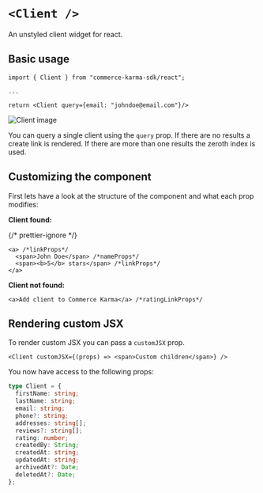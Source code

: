 # `<Client />`

An unstyled client widget for react.

## Basic usage

```tsx
import { Client } from "commerce-karma-sdk/react";

...

return <Client query={email: "johndoe@email.com"}/>
```

![Client image](/client-image.png)

You can query a single client using the `query` prop. If there are no results a create link is rendered. If there are more than one results the zeroth index is used.

## Customizing the component

First lets have a look at the structure of the component and what each prop modifies:

**Client found:**

{/* prettier-ignore */}
```tsx
<a> /*linkProps*/
  <span>John Doe</span> /*nameProps*/
  <span><b>5</b> stars</span> /*linkProps*/
</a>
```

**Client not found:**

```tsx
<a>Add client to Commerce Karma</a> /*ratingLinkProps*/
```

## Rendering custom JSX

To render custom JSX you can pass a `customJSX` prop.

```tsx
<Client customJSX={(props) => <span>Custom children</span>} />
```

You now have access to the following props:

```ts
type Client = {
  firstName: string;
  lastName: string;
  email: string;
  phone?: string;
  addresses: string[];
  reviews?: string[];
  rating: number;
  createdBy: String;
  createdAt: string;
  updatedAt: string;
  archivedAt?: Date;
  deletedAt?: Date;
};
```
